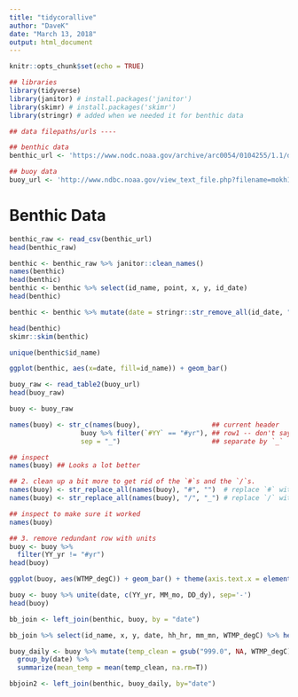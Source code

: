 ```yaml
---
title: "tidycorallive"
author: "DaveK"
date: "March 13, 2018"
output: html_document
---
```


```r
knitr::opts_chunk$set(echo = TRUE)
```
```r
## libraries
library(tidyverse)
library(janitor) # install.packages('janitor')
library(skimr) # install.packages('skimr')
library(stringr) # added when we needed it for benthic data

## data filepaths/urls ----

## benthic data
benthic_url <- 'https://www.nodc.noaa.gov/archive/arc0054/0104255/1.1/data/0-data/cd08/100308OaAla03m.CSV'

## buoy data
buoy_url <- 'http://www.ndbc.noaa.gov/view_text_file.php?filename=mokh1h2010.txt.gz&dir=data/historical/stdmet/'
```

# Benthic Data
```r
benthic_raw <- read_csv(benthic_url)
head(benthic_raw)

benthic <- benthic_raw %>% janitor::clean_names()
names(benthic)
head(benthic)
benthic <- benthic %>% select(id_name, point, x, y, id_date)
head(benthic)
```
```r
benthic <- benthic %>% mutate(date = stringr::str_remove_all(id_date, "#"))
```

```r
head(benthic)
skimr::skim(benthic)
```

```r
unique(benthic$id_name)
```
```r
ggplot(benthic, aes(x=date, fill=id_name)) + geom_bar()
```
```r
buoy_raw <- read_table2(buoy_url)
head(buoy_raw)
```
```r
buoy <- buoy_raw
```

```r
names(buoy) <- str_c(names(buoy),                  ## current header
                  buoy %>% filter(`#YY` == "#yr"), ## row1 -- don't say buoy[1,] 
                  sep = "_")                       ## separate by `_`

## inspect
names(buoy) ## Looks a lot better
```

```r
## 2. clean up a bit more to get rid of the `#`s and the `/`s. 
names(buoy) <- str_replace_all(names(buoy), "#", "")  # replace `#` with nothing 
names(buoy) <- str_replace_all(names(buoy), "/", "_") # replace `/` with `_`

## inspect to make sure it worked
names(buoy)
```

```r
## 3. remove redundant row with units
buoy <- buoy %>%
  filter(YY_yr != "#yr")
head(buoy)
```
```r
ggplot(buoy, aes(WTMP_degC)) + geom_bar() + theme(axis.text.x = element_text(angle=90))
```

```r
buoy <- buoy %>% unite(date, c(YY_yr, MM_mo, DD_dy), sep='-')
head(buoy)
```

```r
bb_join <- left_join(benthic, buoy, by = "date")

bb_join %>% select(id_name, x, y, date, hh_hr, mm_mn, WTMP_degC) %>% head()

```

```r
buoy_daily <- buoy %>% mutate(temp_clean = gsub("999.0", NA, WTMP_degC)) %>% mutate(temp_clean = as.numeric(temp_clean)) %>%
  group_by(date) %>%
  summarize(mean_temp = mean(temp_clean, na.rm=T))

bbjoin2 <- left_join(benthic, buoy_daily, by="date")
```

